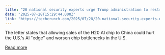 ```yaml
---
title: "20 national security experts urge Trump administration to restrict Nvidia H20 sales to China"
date: "2025-07-28T15:29:44.000Z"
link: "https://techcrunch.com/2025/07/28/20-national-security-experts-urge-trump-administration-to-restrict-nvidia-h20-sales-to-china/"
---
```


The letter states that allowing sales of the H20 AI chip to China could hurt the U.S.'s AI "edge" and worsen chip bottlenecks in the U.S. 

[Read more](https://techcrunch.com/2025/07/28/20-national-security-experts-urge-trump-administration-to-restrict-nvidia-h20-sales-to-china/)
